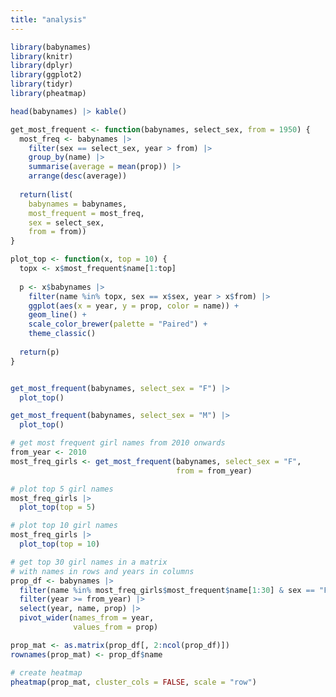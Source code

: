 ```yaml
---
title: "analysis"
---
```



```r
library(babynames)
library(knitr)
library(dplyr)
library(ggplot2)
library(tidyr)
library(pheatmap)
```

```r
head(babynames) |> kable()
```

```r

get_most_frequent <- function(babynames, select_sex, from = 1950) {
  most_freq <- babynames |>
    filter(sex == select_sex, year > from) |>
    group_by(name) |>
    summarise(average = mean(prop)) |>
    arrange(desc(average))
    
  return(list(
    babynames = babynames,
    most_frequent = most_freq,
    sex = select_sex,
    from = from))
}

plot_top <- function(x, top = 10) {
  topx <- x$most_frequent$name[1:top]
  
  p <- x$babynames |>
    filter(name %in% topx, sex == x$sex, year > x$from) |>
    ggplot(aes(x = year, y = prop, color = name)) +
    geom_line() +
    scale_color_brewer(palette = "Paired") +
    theme_classic()
  
  return(p)
}


get_most_frequent(babynames, select_sex = "F") |>
  plot_top()

get_most_frequent(babynames, select_sex = "M") |>
  plot_top()


```

```r
# get most frequent girl names from 2010 onwards
from_year <- 2010
most_freq_girls <- get_most_frequent(babynames, select_sex = "F",
                                     from = from_year)

# plot top 5 girl names
most_freq_girls |>
  plot_top(top = 5)

# plot top 10 girl names
most_freq_girls |>
  plot_top(top = 10)

# get top 30 girl names in a matrix
# with names in rows and years in columns
prop_df <- babynames |> 
  filter(name %in% most_freq_girls$most_frequent$name[1:30] & sex == "F") |>
  filter(year >= from_year) |> 
  select(year, name, prop) |>
  pivot_wider(names_from = year,
              values_from = prop)

prop_mat <- as.matrix(prop_df[, 2:ncol(prop_df)])
rownames(prop_mat) <- prop_df$name

# create heatmap
pheatmap(prop_mat, cluster_cols = FALSE, scale = "row")
```

